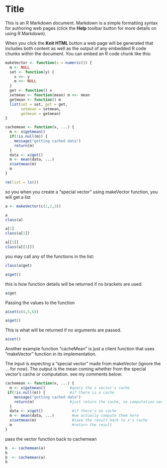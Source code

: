 Title
========================================================

This is an R Markdown document. Markdown is a simple formatting syntax for authoring web pages (click the **Help** toolbar button for more details on using R Markdown).

When you click the **Knit HTML** button a web page will be generated that includes both content as well as the output of any embedded R code chunks within the document. You can embed an R code chunk like this:

```r
makeVector <- function(x = numeric()) {
  m <- NULL
  set <- function(y) {
    x <<- y
    m <<- NULL
  }
  get <- function() x
  setmean <- function(mean) m <<- mean
  getmean <- function() m
  list(set = set, get = get,
       setmean = setmean,
       getmean = getmean)
}
```

```r
cachemean <- function(x, ...) {
  m <- x$getmean()
  if(!is.null(m)) {
    message("getting cached data")
    return(m)
  }
  data <- x$get()
  m <- mean(data, ...)
  x$setmean(m)
  m
}
```


```r
rm(list = ls())
```


so you when you create a "special vector" using makeVector function, you will get a list


```r
a <- makeVector(c(1,2,3))
```


```r
a
class(a)
```

```r
a[1]
class(a[1])
```


```r
a[[1]]
class(a[[1]])
```

you may call any of the functions in the list:

```r
class(a$get)
```

```r
a$get()
```

this is how function details will be returned if no brackets are used. 

```r
a$get
```

Passing the values to the function
```r
a$set(c(4,5,6))
```

```r
a$get()
```


This is what will be returned if no arguments are passed. 


```r
a$set()
```

Another example function "cacheMean" is just a client function that uses "makeVector" function in its implementation.

The input is expecting a "special vector" made from makeVector (ignore the ... for now).
The output is the mean coming whether from the special vector's  cache or computation.
see my comments below:


```r
cachemean <- function(x, ...) {
  m <- x$getmean()           #query the x vector's cache         
 if(!is.null(m)) {           #if there is a cache
    message("getting cached data") 
    return(m)                #just return the cache, no computation needed
  }
  data <- x$get()             #if there's no cache
  m <- mean(data, ...)        #we actually compute them here
  x$setmean(m)                #save the result back to x's cache
  m                           #return the result
}
```

pass the vector function back to cachemean

```r
b  <- cachemean(a)
b
b  <- cachemean(a)
b


```



